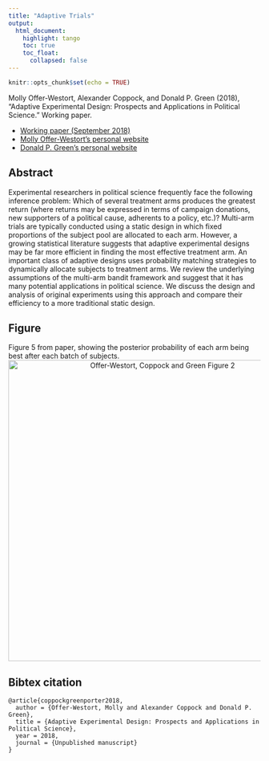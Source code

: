 ```yaml
---
title: "Adaptive Trials"
output: 
  html_document:
    highlight: tango
    toc: true
    toc_float:
      collapsed: false
---
```


```r
knitr::opts_chunk$set(echo = TRUE)
```

Molly Offer-Westort, Alexander Coppock, and Donald P. Green (2018), "Adaptive Experimental Design: Prospects and Applications in Political Science." Working paper.

- [Working paper (September 2018)](papers/OCG_adaptive.pdf)
- [Molly Offer-Westort's personal website](https://mollyow.github.io/)
- [Donald P. Green's personal website](https://sites.google.com/site/donaldpgreen/)

## Abstract

Experimental researchers in political science frequently face the following inference problem: Which of several treatment arms produces the greatest return (where returns may be expressed in terms of campaign donations, new supporters of a political cause, adherents to a policy, etc.)? Multi-arm trials are typically conducted using a static design in which fixed proportions of the subject pool are allocated to each arm. However, a growing statistical literature suggests that adaptive experimental designs may be far more efficient in finding the most effective treatment arm. An important class of adaptive designs uses probability matching strategies to dynamically allocate subjects to treatment arms. We review the underlying assumptions of the multi-arm bandit framework and suggest that it has many potential applications in political science. We discuss the design and analysis of original experiments using this approach and compare their efficiency to a more traditional static design.

## Figure

Figure 5 from paper, showing the posterior probability of each arm being best after each batch of subjects.
<center><img src="images/over_time.png" alt="Offer-Westort, Coppock and Green Figure 2" width="600"></center>

## Bibtex citation

```
@article{coppockgreenporter2018,
  author = {Offer-Westort, Molly and Alexander Coppock and Donald P. Green},
  title = {Adaptive Experimental Design: Prospects and Applications in Political Science},
  year = 2018,
  journal = {Unpublished manuscript}
}
```
